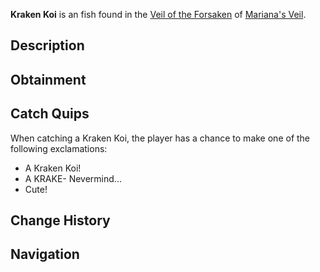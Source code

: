 {{FishInfobox
|image          = Kraken Koi.png
|rarity         = Uncommon
|sea            = First Sea
|location       = [[Veil of the Forsaken]]
|sublocation    = 
|sources        = Fishing Rod
|radar_location = 
|prog_speed     = -15
|xp             = 330
|weather        = Clear
|time           = 
|season         = 
|bait           = Worm
|base_weight    = 280
|base_value     = 1100
|weight_range   = 180
|base_chance    = 45
|base_resil     = 70
}}
'''Kraken Koi''' is an {{Rarity|Uncommon}} fish found in the [[Veil of the Forsaken]] of [[Mariana's Veil]].

== Description ==
{{Description|A dark, ominous koi with glowing eyes and tentacle-like fins.|Bestiary Entry}}

== Obtainment ==
{{Description|Located in deeper waters, typically when the weather is still.|Bestiary Hint}}
{{Fish Availability|
Mariana's Veil/Scylla Hunt
Mariana's Veil/Veil of the Forsaken
|top_rods      = 
Fungal Rod\188955.6\182330.1;
Fast Rod\188001.34\188001.34;
Ethereal Prism Rod\186861.16\208842.6;
Firefly Rod\186471.76\181769.57;
No-Life Rod\186145.83\186145.83;
Antler Rod\173760.36\167667.66;
Fortune Rod\103573.38\134503.62;
Seraphic Rod\185018.38\185018.38;
Avalanche Rod\172954.25\129154.64;
Depthseeker Rod\172119.52\144153.01;
Challenger's Rod\169407.89\169407.89;
Rod Of The Forgotten Fang\168703.96\168703.96;
Verdant Shear Rod\160690.61\157303.08;
Zeus Rod\157184.67\157184.67;
Rod Of The Depths\153072.16\153072.16;
Blazebringer Rod\148461.69\148461.69;
Rod Of The Exalted One\143828.09\143828.09;
Volcanic Rod\142417.11\119324.05;
Trident Rod\130844.33\130844.33;
Free Spirit Rod\130692.45\130692.45;
Steady Rod\96157.66\87825.68
|recommended   = Ethereal Prism Rod
}}

== Catch Quips ==
When catching a Kraken Koi, the player has a chance to make one of the following exclamations:
* A Kraken Koi!
* A KRAKE- Nevermind...
* Cute!

== Change History ==
{{Change History|{{subst:Current Version}}}}

== Navigation ==
{{Fish Navbox|Veil of the Forsaken}}